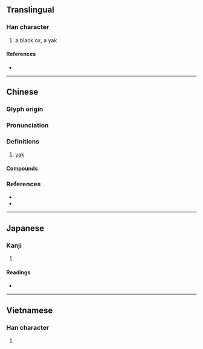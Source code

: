 {{also|氂|牦}}
{{character info/new}}
==Translingual==

===Han character===
{{Han char|rn=93|rad=牛|as=11|sn=15|four=58251|canj=JKMHQ|ids=⿸𠩺牛}}

# a black ox, a yak

====References====
* {{Han ref|kx=0704.070|dkj=20154|dj=1116.380|hdz=31818.050|uh=729B|ud=29339|bh=BCF9|bd=48377}}

----

==Chinese==
{{zh-forms|alt=氂,牦}}

===Glyph origin===
{{Han etym}}

===Pronunciation===
{{zh-pron
|m=lí,máo
|c=lei4,maau4,mou4
|mc=y
|oc=y
|cat=n
}}

===Definitions===
{{zh-hanzi}}

# [[yak]]

====Compounds====
{{zh-der|犛牛|犛旄|犛靬}}

===References===
* {{R:twedu|A02504}}
* {{R:yue:Hanzi}}

----

==Japanese==

===Kanji===
{{ja-kanji|grade=|rs=牛11}}

# {{defn|lang=ja|sort=牛11}}

====Readings====
* {{ja-readings|on=[[ぼう]] (bō), [[みょう]] (myō), [[もう]] (mō), [[り]] (ri)|kun=[[からうし]] (karaushi), [[やく]] (yaku)}}

----

==Vietnamese==

===Han character===
{{vi-hantu|[[li]], [[mao]]|rs=牛11}}

# {{defn|lang=vi|sort=牛11}}